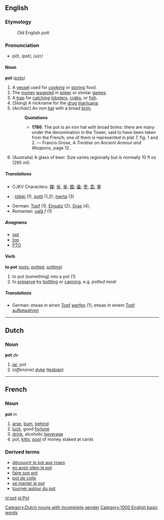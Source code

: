 ==English==
===Etymology===
:Old English ''pott''

===Pronunciation===
*pŏt, /pɒt/, /<tt>pQt</tt>/

====Noun====
'''pot''' ([[pots]])

# A [[vessel]] used for [[cook]]ing or [[store|storing]] food.
# The [[money]] [[wager]]ed in [[poker]] or similar [[game]]s.
# A [[trap]] for [[catch]]ing [[lobster]]s, [[crab]]s, or [[fish]].
# (''Slang'') A nickname for the [[drug]] [[marijuana]].
# (''Archaic'') An iron [[hat]] with a broad [[brim]].
#:'''Quotations'''
#:*'''1786''':  The pot is an iron hat with broad brims: there are many under the denomination in the Tower, said to have been taken from the French; one of them is represented in plat 7, fig. 1 and 2. &mdash; Francis Grose, ''A Treatise on Ancient Armour and Weapons'', page 12.
# (Australia) A glass of beer. Size varies regionally but is normally 10 fl oz (285 ml).

=====Translations=====
*CJKV Characters: [[鬷]]; [[釡]], [[釜]]; [[盬]]; [[盎]]; [[壺]], [[壶]], [[壷]]
*{{fi}}: [[tölkki]] (1), [[potti]] (1,2), [[merta]] (3)
*German: [[Topf]] (1), [[Einsatz]] (2), [[Gras]] (4), 
*Romanian: [[oală]] ''f'' (1)

=====Anagrams=====
*[[opt]]
*[[top]]
*[[PTO]]

====Verb====
'''to pot''' ([[pots]], [[potted]], [[potting]])

# to put (something) into a pot (1)
# to [[preserve]] by [[bottle|bottling]] or [[can]]ning, e.g. ''potted meat''

=====Translations=====
*German: etwas in einen [[Topf]] [[werfen]] (1), etwas in einem [[Topf]] [[aufbewahren]]

----

==Dutch==
===Noun===
'''pot''' ''de'' [[Category:Dutch nouns with incomplete gender]]

# [[jar]], pot
# (''offensive'') [[dyke]] ([[lesbian]])

----

==French==
===Noun===
'''pot''' ''m''

# [[arse]], [[bum]], [[behind]]
# [[luck]], good [[fortune]]
# [[drink]], alcoholic [[beverage]]
# pot, [[kitty]], [[pool]] of money staked at cards

===Derived terms===
*[[découvrir le pot aux roses]]
*[[en avoir plein le pot]]
*[[faire son pot]]
*[[pot de colle]]
*[[se manier le pot]]
*[[tourner autour du pot]]

[[nl:pot]]
[[pl:Pot]]
[[Category:1000 English basic words]]